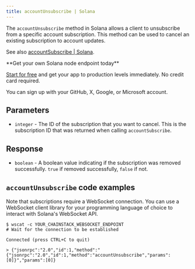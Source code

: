 ---
title: accountUnsubscribe | Solana
---

The `accountUnsubscribe` method in Solana allows a client to unsubscribe from a specific account subscription. This method can be used to cancel an existing subscription to account updates.

See also [accountSubscribe | Solana](/api-reference/accountsubscribe-solana).

<Check>
**Get your own Solana node endpoint today**

[Start for free](https://console.chainstack.com/) and get your app to production levels immediately. No credit card required.

You can sign up with your GitHub, X, Google, or Microsoft account.
</Check>


## Parameters

* `integer` - The ID of the subscription that you want to cancel. This is the subscription ID that was returned when calling `accountSubscribe`.

## Response

* `boolean` - A boolean value indicating if the subscription was removed successfully. `true` if removed successfully, `false` if not.

## `accountUnsubscribe` code examples

<Note>
Note that subscriptions require a WebSocket connection. You can use a WebSocket client library for your programming language of choice to interact with Solana's WebSocket API.
</Note>

```shell wscat
$ wscat -c YOUR_CHAINSTACK_WEBSOCKET_ENDPOINT
# Wait for the connection to be established

Connected (press CTRL+C to quit)

> {"jsonrpc":"2.0","id":1,"method":" {"jsonrpc":"2.0","id":1,"method":"accountUnsubscribe","params":[0]}","params":[0]}
```
